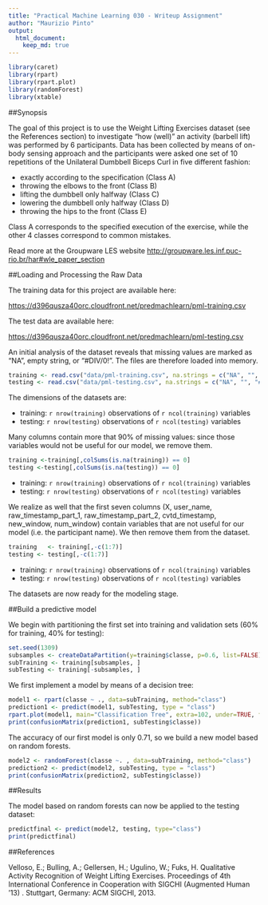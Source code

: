```yaml
---
title: "Practical Machine Learning 030 - Writeup Assignment"
author: "Maurizio Pinto"
output: 
  html_document:
    keep_md: true
---
```


```r
library(caret)
library(rpart)
library(rpart.plot)
library(randomForest)
library(xtable)
```

##Synopsis

The goal of this project is to use the Weight Lifting Exercises dataset (see the References section) to investigate "how (well)" an activity (barbell lift) was performed by 6 participants. Data has been collected by means of on-body sensing approach and the participants were asked one set of 10 repetitions of the Unilateral Dumbbell Biceps Curl in five different fashion:

* exactly according to the specification (Class A)
* throwing the elbows to the front (Class B)
* lifting the dumbbell only halfway (Class C)
* lowering the dumbbell only halfway (Class D)
* throwing the hips to the front (Class E)

Class A corresponds to the specified execution of the exercise, while the other 4 classes correspond to common mistakes.

Read more at the Groupware LES website [http://groupware.les.inf.puc-rio.br/har#wle_paper_section](http://groupware.les.inf.puc-rio.br/har#wle_paper_section)


##Loading and Processing the Raw Data

The training data for this project are available here: 

[https://d396qusza40orc.cloudfront.net/predmachlearn/pml-training.csv](https://d396qusza40orc.cloudfront.net/predmachlearn/pml-training.csv)

The test data are available here: 

[https://d396qusza40orc.cloudfront.net/predmachlearn/pml-testing.csv](https://d396qusza40orc.cloudfront.net/predmachlearn/pml-testing.csv)

An initial analysis of the dataset reveals that missing values are marked as "NA", empty string, or "#DIV/0!". The files are therefore loaded into memory.

```r
training <- read.csv("data/pml-training.csv", na.strings = c("NA", "", "#DIV/0!"))
testing <- read.csv("data/pml-testing.csv", na.strings = c("NA", "", "#DIV/0!"))
```

The dimensions of the datasets are:

* training: `r nrow(training)` observations of `r ncol(training)` variables
* testing: `r nrow(testing)` observations of `r ncol(testing)` variables

Many columns contain more that 90% of missing values: since those variables would not be useful for our model, we remove them.

```r
training <-training[,colSums(is.na(training)) == 0]
testing <-testing[,colSums(is.na(testing)) == 0]
```

* training: `r nrow(training)` observations of `r ncol(training)` variables
* testing: `r nrow(testing)` observations of `r ncol(testing)` variables

We realize as well that the first seven columns (X, user_name, raw_timestamp_part_1, raw_timestamp_part_2, cvtd_timestamp, new_window, num_window) contain variables that are not useful for our model (i.e. the participant name). We then remove them from the dataset.

```r
training   <- training[,-c(1:7)]
testing <- testing[,-c(1:7)]
```

* training: `r nrow(training)` observations of `r ncol(training)` variables
* testing: `r nrow(testing)` observations of `r ncol(testing)` variables

The datasets are now ready for the modeling stage.

##Build a predictive model

We begin with partitioning the first set into training and validation sets (60% for training, 40% for testing):

```r
set.seed(1309)
subsamples <- createDataPartition(y=training$classe, p=0.6, list=FALSE)
subTraining <- training[subsamples, ] 
subTesting <- training[-subsamples, ]
```

We first implement a model by means of a decision tree:

```r
model1 <- rpart(classe ~ ., data=subTraining, method="class")
prediction1 <- predict(model1, subTesting, type = "class")
rpart.plot(model1, main="Classification Tree", extra=102, under=TRUE, faclen=0)
print(confusionMatrix(prediction1, subTesting$classe))
```

The accuracy of our first model is only 0.71, so we build a new model based on random forests.

```r
model2 <- randomForest(classe ~. , data=subTraining, method="class")
prediction2 <- predict(model2, subTesting, type = "class")
print(confusionMatrix(prediction2, subTesting$classe))
```

##Results

The model based on random forests can now be applied to the testing dataset:

```r
predictfinal <- predict(model2, testing, type="class")
print(predictfinal)
```


##References

Velloso, E.; Bulling, A.; Gellersen, H.; Ugulino, W.; Fuks, H. Qualitative Activity Recognition of Weight Lifting Exercises. Proceedings of 4th International Conference in Cooperation with SIGCHI (Augmented Human '13) . Stuttgart, Germany: ACM SIGCHI, 2013.

